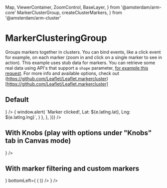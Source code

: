   Map,
  ViewerContainer,
  ZoomControl,
  BaseLayer,
} from '@amsterdam/arm-core'
  MarkerClusterGroup,
  createClusterMarkers,
} from '@amsterdam/arm-cluster'

<Meta
  title="Other/MarkerClusteringGroup"
  component={MarkerClusterGroup}
  decorators={[withKnobs]}
/>

# MarkerClusteringGroup

Groups markers together in clusters. You can bind events, like a click event for example, on each marker (zoom in and click on a single marker to see in action).
This example uses stub data for markers. You can retrieve some real data using API's that support a `shape` parameter,
[for example this request](https://api.data.amsterdam.nl/dataselectie/bag/geolocation/?shape=[[4.894230533839637,52.375020731825956],[4.8918540164222115,52.37132657239667],[4.899263378646926,52.37054197320004],[4.90232182515308,52.37058473631911],[4.899663252673563,52.37456004610897]]).
For more info and available options, check out (https://github.com/Leaflet/Leaflet.markercluster)[https://github.com/Leaflet/Leaflet.markercluster]

## Default

<Preview>
  <Story name="Default">
    <Map fullScreen>
      <ViewerContainer bottomRight={<ZoomControl />} />
      <MarkerClusterGroup
        markers={createClusterMarkers({
          markers,
          events: {
            click: (e) => {
              window.alert(
                `Marker clicked!, Lat: ${e.latlng.lat}, Lng: ${e.latlng.lng}`,
              )
            },
          },
        })}
      />
      <BaseLayer />
    </Map>
  </Story>
</Preview>

## With Knobs (play with options under "Knobs" tab in Canvas mode)

<Preview>
  <Story name="With Knobs (play with options)">
    <Map fullScreen>
      <ViewerContainer bottomRight={<ZoomControl />} />
      <MarkerClusterGroup
        optionsOverrides={{
          spiderfyOnMaxZoom: boolean('spiderfyOnMaxZoom', false),
          showCoverageOnHover: boolean('showCoverageOnHover', false),
          zoomToBoundsOnClick: boolean('zoomToBoundsOnClick', true),
          maxClusterRadius: number('maxClusterRadius', 50, {
            range: true,
            min: 0,
            max: 100,
            step: 1,
          }),
          chunkedLoading: boolean('chunkedLoading', true),
          disableClusteringAtZoom: number('disableClusteringAtZoom', 16, {
            range: true,
            min: 1,
            max: 20,
            step: 1,
          }),
        }}
        markers={createClusterMarkers({ markers })}
      />
      <BaseLayer />
    </Map>
  </Story>
</Preview>

## With marker filtering and custom markers

<Preview>
  <Story name="With marker filtering and custom markers">
    <Map fullScreen>
      <ViewerContainer
        bottomRight={<ZoomControl />}
        bottomLeft={
          <MarkerFilters
            markersSource={markers}
            clusterComponent={(markersFiltered) => (
              <MarkerClusterGroup markers={markersFiltered} />
            )}
          />
        }
      />
      <BaseLayer />
    </Map>
  </Story>
</Preview>
